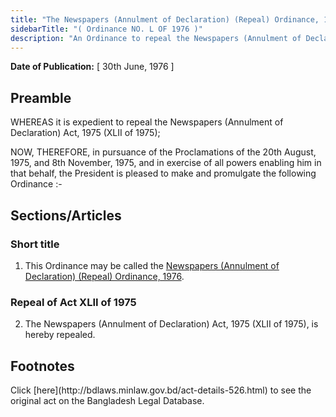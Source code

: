 ```yaml
---
title: "The Newspapers (Annulment of Declaration) (Repeal) Ordinance, 1976"
sidebarTitle: "( Ordinance NO. L OF 1976 )"
description: "An Ordinance to repeal the Newspapers (Annulment of Declaration) Act, 1975."
---
```


**Date of Publication:** [ 30th June, 1976 ]

## Preamble

WHEREAS it is expedient to repeal the Newspapers (Annulment of Declaration) Act, 1975 (XLII of 1975);

NOW, THEREFORE, in pursuance of the Proclamations of the 20th August, 1975, and 8th November, 1975, and in exercise of all powers enabling him in that behalf, the President is pleased to make and promulgate the following Ordinance :-

## Sections/Articles

### Short title

1. This Ordinance may be called the [Newspapers (Annulment of Declaration) (Repeal) Ordinance, 1976](/laws/volume-19/act-526 "Newspapers (Annulment of Declaration) (Repeal) Ordinance, 1976").

### Repeal of Act XLII of 1975

2. The Newspapers (Annulment of Declaration) Act, 1975 (XLII of 1975), is hereby repealed.

## Footnotes

<Note>
  Click [here](http://bdlaws.minlaw.gov.bd/act-details-526.html) to see the original act on the Bangladesh Legal Database.
</Note>
